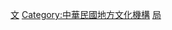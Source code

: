 {{catmore|臺北市政府文化局}}

[[Category:臺北市政府一級機關|文]]
[[Category:中華民國地方文化機構|Category:中華民國地方文化機構]]
[[Category:臺北市文化|局]]